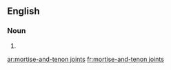 ==English==

===Noun===
{{head|en}}

# {{plural of|mortise-and-tenon joint}}

[[ar:mortise-and-tenon joints]]
[[fr:mortise-and-tenon joints]]